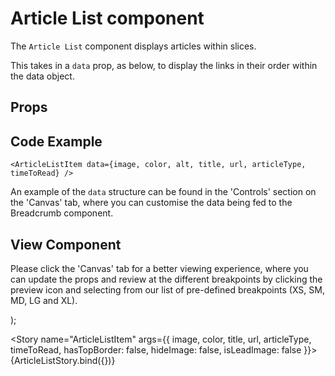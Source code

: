 

<Meta
  title="Newskit Components/Slices/Article List Item"
  component={ArticleListItem}
/>

# Article List component
The `Article List` component displays articles within slices.

This takes in a `data` prop, as below, to display the links in their order within the data object.

## Props
<Props of={ArticleListItem} />

## Code Example
`<ArticleListItem data={image, color, alt, title, url, articleType, timeToRead} />`

An example of the `data` structure can be found in the 'Controls' section on the 'Canvas' tab, where you can customise the data being fed to the Breadcrumb component.

## View Component
Please click the 'Canvas' tab for a better viewing experience, where you can update the props and review at the different breakpoints by clicking the preview icon and selecting from our list of pre-defined breakpoints (XS, SM, MD, LG and XL).

  <NewsKitProvider theme={TimesWebLightTheme}>
    <ArticleListItem {...articleProps} />
  </NewsKitProvider>
);

<Story name="ArticleListItem" args={{
  image,
  color,
  title,
  url,
  articleType,
  timeToRead,
  hasTopBorder: false,
  hideImage: false,
  isLeadImage: false
}}>
  {ArticleListStory.bind({})}
</Story>